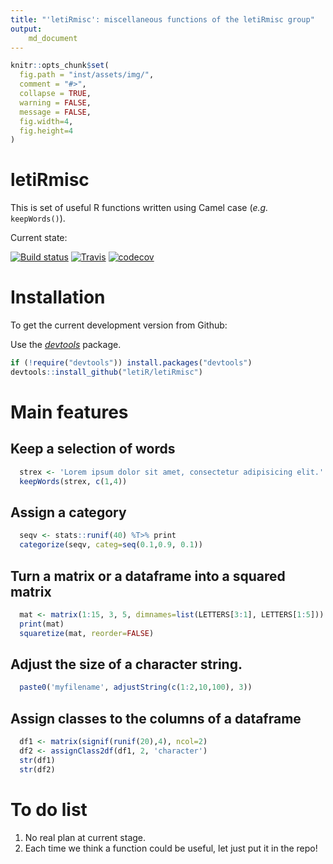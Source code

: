 ```yaml
---
title: "'letiRmisc': miscellaneous functions of the letiRmisc group"
output:
    md_document
---
```



```r
knitr::opts_chunk$set(
  fig.path = "inst/assets/img/",
  comment = "#>",
  collapse = TRUE,
  warning = FALSE,
  message = FALSE,
  fig.width=4,
  fig.height=4
)
```


# letiRmisc

This is set of useful R functions written using Camel case (*e.g.* `keepWords()`).

Current state:

[![Build status](https://ci.appveyor.com/api/projects/status/x5ngkcflyfiixr37?svg=true)](https://ci.appveyor.com/project/KevCaz/letirmisc)
[![Travis](https://travis-ci.org/letiR/letiRmisc.svg?branch=master)](https://travis-ci.org/letiR/letiRmisc)
[![codecov](https://codecov.io/gh/letiR/letiRmisc/branch/master/graph/badge.svg)](https://codecov.io/gh/letiR/letiRmisc)




# Installation

To get the current development version from Github:

Use the [*devtools*](http://cran.r-project.org/web/packages/devtools/index.html) package.

```r
if (!require("devtools")) install.packages("devtools")
devtools::install_github("letiR/letiRmisc")
```



# Main features

## Keep a selection of words

```r
  strex <- 'Lorem ipsum dolor sit amet, consectetur adipisicing elit.'
  keepWords(strex, c(1,4))
```

## Assign a category

```r
  seqv <- stats::runif(40) %T>% print
  categorize(seqv, categ=seq(0.1,0.9, 0.1))
```

## Turn a matrix or a dataframe into a squared matrix

```r
  mat <- matrix(1:15, 3, 5, dimnames=list(LETTERS[3:1], LETTERS[1:5]))
  print(mat)
  squaretize(mat, reorder=FALSE)
```

## Adjust the size of a character string.

```r
  paste0('myfilename', adjustString(c(1:2,10,100), 3))
```

## Assign classes to the columns of a dataframe

```r
  df1 <- matrix(signif(runif(20),4), ncol=2)
  df2 <- assignClass2df(df1, 2, 'character')
  str(df1)
  str(df2)
```


# To do list

1. No real plan at current stage.
2. Each time we think a function could be useful, let just put it in the repo!
